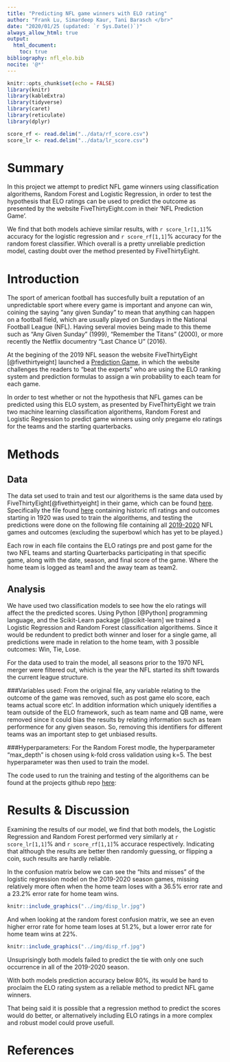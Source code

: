 ```yaml
---
title: "Predicting NFL game winners with ELO rating"
author: "Frank Lu, Simardeep Kaur, Tani Barasch </br>"
date: "2020/01/25 (updated: `r Sys.Date()`)"
always_allow_html: true
output: 
  html_document:
    toc: true
bibliography: nfl_elo.bib
nocite: '@*'
---
```


```r
knitr::opts_chunk$set(echo = FALSE)
library(knitr)
library(kableExtra)
library(tidyverse)
library(caret)
library(reticulate)
library(dplyr)
```

```r
score_rf <- read.delim("../data/rf_score.csv")
score_lr <- read.delim("../data/lr_score.csv")

```

# Summary

In this project we attempt to predict NFL game winners using classification algorithems, Random Forest and Logistic Regression, in order to test the hypothesis that ELO ratings can be used to predict the outcome as presented by the website FiveThirtyEight.com in their 'NFL Prediction Game'.

We find that both models achieve similar results, with `r score_lr[1,1]`% accuracy for the logistic regression and `r score_rf[1,1]`% accuracy for the random forest classifier. Which overall is a pretty unreliable prediction model, casting doubt over the method presented by FiveThirtyEight.


# Introduction

The sport of american football has succesfully built a reputation of an unpredictable sport where every game is important and anyone can win, coining the saying "any given Sunday" to mean that anything can happen on a football field, which are usually played on Sundays in the National Football League (NFL). Having several movies being made to this theme such as "Any Given Sunday" (1999), "Remember the Titans" (2000), or more recently the Netflix documentry "Last Chance U" (2016).

At the begining of the 2019 NFL season the website FiveThirtyEight [@fivethirtyeight] launched a [Prediction Game](https://fivethirtyeight.com/features/how-to-play-our-nfl-predictions-game/), in which the website challenges the readers to "beat the experts" who are using the ELO ranking system and prediction formulas to assign a win probability to each team for each game.

In order to test whether or not the hypothesis that NFL games can be predicted using this ELO system, as presented by FiveThirtyEight we train two machine learning classification algorithems, Random Forest and Logistic Regression to predict game winners using only pregame elo ratings for the teams and the starting quarterbacks.



# Methods

## Data
The data set used to train and test our algorithems is the same data used by FiveThirtyEight[@fivethirtyeight] in their game, which can be found [here](https://github.com/fivethirtyeight/data/tree/master/nfl-elo). Specifically the file found [here](https://projects.fivethirtyeight.com/nfl-api/nfl_elo.csv) containing historic nfl ratings and outcomes starting in 1920 was used to train the algorithems, and testing the predictions were done on the following file containing all [2019-2020](https://projects.fivethirtyeight.com/nfl-api/nfl_elo_latest.csv) NFL games and outcomes (excluding the superbowl which has yet to be played.) 

Each row in each file contains the ELO ratings pre and post game for the two NFL teams and starting Quarterbacks participating in that specific game, along with the date, season, and final score of the game. Where the home team is logged as team1 and the away team as team2.


## Analysis
We have used two classification models to see how the elo ratings will affect the the predicted scores.
Using Python [@Python] programming language, and the Scikit-Learn package [@scikit-learn] we trained a Logistic Regression and Random Forest classification algorithems. Since it would be redundent to predict both winner and loser for a single game, all predictions were made in relation to the home team, with 3 possible outcomes: Win, Tie, Lose.

For the data used to train the model, all seasons prior to the 1970 NFL merger were filtered out, which is the year the NFL started its shift towards the current league structure.

###Variables used:
From the original file, any variable relating to the outcome of the game was removed, such as post game elo score, each teams actual score etc'. In addition information which uniquely identifies a team outside of the ELO framework, such as team name and QB name, were removed since it could bias the results by relating information such as team performence for any given season. So, removing this identifiers for different teams was an important step to get unbiased results.

###Hyperparameters:
For the Random Forest modle, the hyperparameter “max_depth” is chosen using k-fold cross validation using k=5. The best hyperparameter was then used to train the model.

The code used to run the training and testing of the algorithems can be found at the projects github repo [here](https://github.com/UBC-MDS/Workflows_Group_306): 


# Results & Discussion

Examining the results of our model, we find that both models, the Logistic Regression and Random Forest performed very similarly at `r score_lr[1,1]`% and `r score_rf[1,1]`% accurace respectively. Indicating that although the results are better then randomly guessing, or flipping a coin, such results are hardly reliable.

In the confusion matrix below we can see the "hits and misses" of the logistic regression model on the 2019-2020 season games, missing relatively more often when the home team loses with a 36.5% error rate and a 23.2% error rate for home team wins.
```r
knitr::include_graphics("../img/disp_lr.jpg")
```

And when looking at the random forest confusion matrix, we see an even higher error rate for home team loses at 51.2%, but a lower error rate for home team wins at 22%.
```r
knitr::include_graphics("../img/disp_rf.jpg")
```

Unsuprisingly both models failed to predict the tie with only one such occurrence in all of the 2019-2020 season.

With both models prediction accuracy below 80%, its would be hard to proclaim the ELO rating system as a reliable method to predict NFL game winners.

That being said it is possible that a regression method to predict the scores would do better, or alternatively including ELO ratings in a more complex and robust model could prove usefull.

# References

